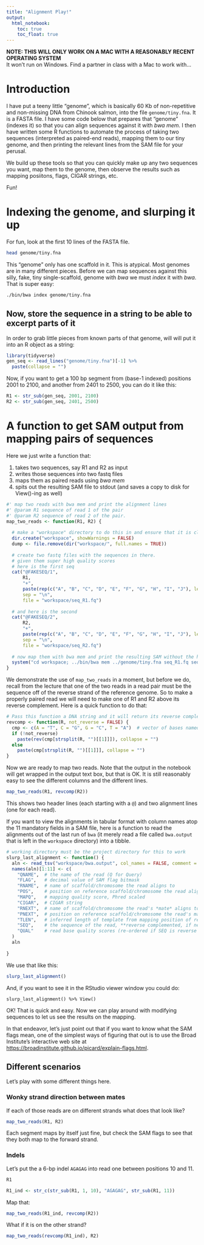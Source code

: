 ```yaml
---
title: "Alignment Play!"
output: 
  html_notebook:
    toc: true
    toc_float: true
---
```


**NOTE:  THIS WILL ONLY WORK ON A MAC WITH A REASONABLY RECENT OPERATING SYSTEM**  
It won't run on Windows.  Find a partner in class with a Mac to work with...

# Introduction


I have put a teeny little "genome", which is basically 60 Kb of non-repetitive and non-missing
DNA from Chinook salmon,
into the file `genome/tiny.fna`. It is a FASTA file.  I have some code below
that prepares that "genome" (indexes it) so that you can align sequences against it
with _bwa mem_.  I then have written some R functions to automate the process of
taking two sequences (interpreted as paired-end reads), mapping them to our tiny genome,
and then printing the relevant lines from the SAM file for your perusal.

We build up these tools so that you can quickly make up any two sequences you
want, map them to the genome, then observe the results such as mapping posiitons, flags,
CIGAR strings, etc.

Fun!

# Indexing the genome, and slurping it up

For fun, look at the first 10 lines of the FASTA file.
```bash
head genome/tiny.fna
```
This "genome" only has one scaffold in it.  This is atypical.  Most genomes are in many
different pieces.
Before we can map sequences against this silly, fake, tiny single-scaffold, genome with _bwa_
we must _index_ it with _bwa_.  That is super easy:
```sh
./bin/bwa index genome/tiny.fna
```

## Now, store the sequence in a string to be able to excerpt parts of it

In order to grab little pieces from known parts of that genome,
will will put it into an R object as a string:
```r
library(tidyverse)
gen_seq <- read_lines("genome/tiny.fna")[-1] %>%
  paste(collapse = "")
```

Now, if you want to get a 100 bp segment from (base-1 indexed) positions 2001 to 2100,
and another from 2401 to 2500,
you can do it like this:
```r
R1 <- str_sub(gen_seq, 2001, 2100)
R2 <- str_sub(gen_seq, 2401, 2500)
```

# A function to get SAM output from mapping pairs of sequences

Here we just write a function that:

1. takes two sequences, say R1 and R2 as input
1. writes those sequences into two fastq files
1. maps them as paired reads using _bwa mem_
1. spits out the resulting SAM file to stdout (and saves a copy to disk for View()-ing as well)

```r
#' map two reads with bwa mem and print the alignment lines
#' @param R1 sequence of read 1 of the pair
#' @param R2 sequence of read 2 of the pair.
map_two_reads <- function(R1, R2) {
  
  # make a "workspace" directory to do this in and ensure that it is clean
  dir.create("workspace", showWarnings = FALSE)
  dump <- file.remove(dir("workspace/", full.names = TRUE))
  
  # create two fastq files with the sequences in there.
  # given them super high quality scores
  # here is the first seq
  cat("@FAKESEQ/1", 
      R1, 
      "+", 
      paste(rep(c("A", "B", "C", "D", "E", "F", "G", "H", "I", "J"), length.out = nchar(R1)), collapse = ""), 
      sep = "\n", 
      file = "workspace/seq_R1.fq")
  
  # and here is the second
  cat("@FAKESEQ/2", 
      R2, 
      "+", 
      paste(rep(c("A", "B", "C", "D", "E", "F", "G", "H", "I", "J"), length.out = nchar(R2)), collapse = ""),
      sep = "\n", 
      file = "workspace/seq_R2.fq")
                
  # now map them with bwa mem and print the resulting SAM without the header
  system("cd workspace; ../bin/bwa mem ../genome/tiny.fna seq_R1.fq seq_R2.fq 2> bwa.stderr | tee bwa.output")
}
```

We demonstrate the use of `map_two_reads` in a moment, but
before we do, recall from the lecture that one of the two reads in a read pair must be
the sequence off of
the reverse strand of the reference genome.  So to make a properly paired read we will
need to make one of R1 and R2 above its reverse complement.  Here is a quick function to
do that:
```r
# Pass this function a DNA string and it will return its reverse complement:
revcomp <- function(R, not_reverse = FALSE) {
  cmp <- c(A = "T", C = "G", G = "C", T = "A")  # vector of bases named as their complements
  if (!not_reverse)
    paste(rev(cmp[strsplit(R, "")[[1]]]), collapse = "")
  else 
    paste(cmp[strsplit(R, "")[[1]]], collapse = "")
}
```

Now we are ready to map two reads.
Note that the output in the notebook will get wrapped in the output text box,
but that is OK. It is still reasonably easy to see the different columns and the different lines.
```r
map_two_reads(R1, revcomp(R2))
```

This shows two header lines (each starting with a `@`) and two alignment lines (one for each read).

If you want to view the alignments in tabular format with column names atop the 11
mandatory fields in a SAM file, here is a function to read the alignments out of
the last run of `bwa` (it merely read a file called `bwa.output` that is left in the
`workspace` directory) into a tibble.
```r
# working directory must be the project directory for this to work
slurp_last_alignment <- function() {
  aln <- read_tsv("workspace/bwa.output", col_names = FALSE, comment = "@")
  names(aln)[1:11] <- c(
    "QNAME",  # the name of the read (Q for Query)
    "FLAG",   # decimal value of SAM flag bitmask
    "RNAME",  # name of scaffold/chromosome the read aligns to
    "POS",    # position on reference scaffold/chromosome the read aligns to
    "MAPQ",   # mapping quality score, Phred scaled
    "CIGAR",  # CIGAR string
    "RNEXT",  # name of scaffold/chromosome the read's *mate* aligns to
    "PNEXT",  # position on reference scaffold/chromosome the read's mate aligns to
    "TLEN",   # inferred length of template from mapping position of read pairs
    "SEQ",    # the sequence of the read, **reverse complemented, if necessary** to match the forward strand
    "QUAL"    # read base quality scores (re-ordered if SEQ is reverse complemented)
  )
  aln
  
}
```
We use that like this:
```r
slurp_last_alignment()
```

And, if you want to see it in the RStudio viewer window you could do:
```
slurp_last_alignment() %>% View()
```

OK! That is quick and easy.  Now we can play around with modifying sequences to let us see the
results on the mapping.


In that endeavor, let's just point out that if you want to know what the SAM flags mean, one
of the simplest ways of figuring that out is to use the Broad Institute's interactive
web site at
[https://broadinstitute.github.io/picard/explain-flags.html](https://broadinstitute.github.io/picard/explain-flags.html).


## Different scenarios

Let's play with some different things here.

### Wonky strand direction between mates

If each of those reads are on different strands what does that look like?
```r
map_two_reads(R1, R2)
```

Each segment maps by itself just fine, but check the SAM flags to see that they both
map to the forward strand.

### Indels  

Let's put the a 6-bp indel `AGAGAG` into read one between positions 10 and 11.
```r
R1
```

```r
R1_ind <- str_c(str_sub(R1, 1, 10), "AGAGAG", str_sub(R1, 11))                 
```

Map that:
```r
map_two_reads(R1_ind, revcomp(R2))
```

What if it is on the other strand?
```r
map_two_reads(revcomp(R1_ind), R2)
```

